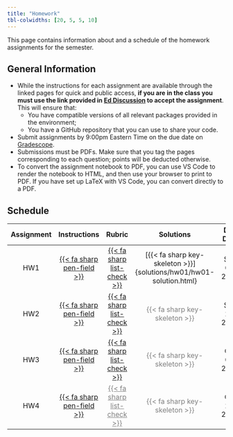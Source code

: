 ```yaml
---
title: "Homework"
tbl-colwidths: [20, 5, 5, 10]
---
```


This page contains information about and a schedule of the homework assignments for the semester.

## General Information

-  While the instructions for each assignment are available through the linked pages for quick and public access, **if you are in the class you must use the link provided in [Ed Discussion](http://us.edstem.org) to accept the assignment**. This will ensure that:
    - You have compatible versions of all relevant packages provided in the environment;
    - You have a GitHub repository that you can use to share your code.
- Submit assignments by 9:00pm Eastern Time on the due date on [Gradescope](https://gradescope.com).
- Submissions must be PDFs. Make sure that you tag the pages corresponding to each question; points will be deducted otherwise.
- To convert the assignment notebook to PDF, you can use VS Code to render the notebook to HTML, and then use your browser to print to PDF. If you have set up LaTeX with VS Code, you can convert directly to a PDF.

## Schedule

| Assignment | Instructions | Rubric | Solutions | Due Date |
|:----------:|:------------:|:------:|:---------:|:--------:|
| HW1 | [{{< fa sharp pen-field >}}](hw/hw01/hw01.html) | [{{< fa sharp list-check >}}](rubrics/hw01.qmd) | [{{< fa sharp key-skeleton >}}]{solutions/hw01/hw01-solution.html} | Sep 08, 2023 |
| HW2 | [{{< fa sharp pen-field >}}](hw/hw02/hw02.html) | [{{< fa sharp list-check >}}](rubrics/hw02.qmd) | [{{< fa sharp key-skeleton >}}]{style="color:grey"} | Sep 22, 2023 |
| HW3 | [{{< fa sharp pen-field >}}](hw/hw03/hw03.html) | [{{< fa sharp list-check >}}](rubrics/hw03.qmd) | [{{< fa sharp key-skeleton >}}]{style="color:grey"} | Oct 06, 2023 |
| HW4 | [{{< fa sharp pen-field >}}](hw/hw04/hw04.html) | [{{< fa sharp list-check >}}](rubrics/hw04.qmd){style="color:grey"} | [{{< fa sharp key-skeleton >}}]{style="color:grey"} | Oct 27, 2023 |
